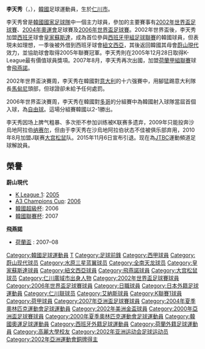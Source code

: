 {{Otheruses|other=名为李天秀的其他人物|李天秀 (雍正進士)}}
{{noteTA
|G1=laliga
|1=zh-hans:费耶诺德;zh-hk:飛燕諾;zh-tw:費耶諾德;
}}
{{Football player infobox
| playername=李天秀<br>{{lang|ko|이천수}}
| image = Lee Chun-Soo.jpg
| fullname = {{lang|ko|이천수}}<br>Lee Chun-Soo
| nickname = 
|  height = {{height|m=1.73}} 
|  dateofbirth = {{birth date and age|1981|7|9}}
|  cityofbirth =  
|  countryofbirth = {{KOR}}[[仁川廣域市|仁川廣域市]] 
|  clubnumber =  
| position = 前锋
| youthyears = 
| youthclubs = 
| years = 2001-2003年<br/>2003-2004年<br/>2004-2005年<br/>2005-2007年<br/>2007-2009年<br/>2008年<br/>2009年<br/>2009-2010年<br/>2010-2011年<br/>2013-2015年
| clubs = [[蔚山現代|蔚山現代]]<br/>[[皇家蘇斯達|皇家蘇斯達]]<br/>[[紐文西亞|紐文西亞]]<br/>[[蔚山現代|蔚山現代]]<br/>[[飛燕諾|飛燕諾]]<br/>→[[水原三星藍翼|水原三星藍翼]]（外借）<br/>→[[全南天龙|全南天龙]]（外借）<br/>[[艾納斯足球會|纳赛尔]]<br/>[[大宫松鼠|大宫松鼠]]<br/>[[仁川聯|仁川聯]]
| caps(goals) = 36 (15)<br/>13{{0}} (0)<br/>15{{0}} (0)<br/>48 (17)<br/>12{{0}} (0)<br/>{{0}}3{{0}} (0)<br/>{{0}}7{{0}} (4)<br/>16 (3)<br/> 43 (8)<br/>67 (5)
| nationalyears = 2000-2008年
| nationalteam = [[南韓國家足球隊|南韓]]
| nationalcaps(goals) = 78 (10) |
}}
{{Infobox Korean name|hangul=이천수|hanja=李天秀|rr=I Cheon-su|mr=I Ch'ŏnsu}}
'''李天秀'''（{{lang-ko|이천수}}，{{bd|1981年|7月9日|catIdx=Lee Chun-Soo}}），[[韓國|韓國]]足球運動員，生於[[仁川市|仁川市]]。

李天秀曾是[[韓國國家足球隊|韓國國家足球隊]]中一個主力球員，參加的主要賽事有[[2002年世界盃足球賽|2002年世界盃足球賽]]、[[2004年夏季奧林匹克運動會|2004年奧運會]]足球賽及[[2006年世界盃足球賽|2006年世界盃足球賽]]。2002年世界盃後，李天秀加盟[[西班牙|西班牙]]球會[[皇家蘇斯達|皇家蘇斯達]]，成為首位參與[[西班牙甲組足球聯賽|西班牙甲組足球聯賽]]的韓國球員，但表現未如理想，一季後被外借到西班牙球會[[紐文西亞|紐文西亞]]，其後返回韓國其母會[[蔚山現代|蔚山現代]]效力，並協助球會取得2005年聯賽冠軍。李天秀則在2005年12月28日取得K-League最有價值球員獎項。2007年8月，李天秀再次出國，加盟[[荷蘭甲組聯賽|荷蘭甲組聯賽]]球會[[飛燕諾|飛燕諾]]。

2002年世界盃決賽周，李天秀在韓國對[[意大利國家足球隊|意大利]]的十六强賽中，用腳猛踢意大利隊長[[馬甸尼|馬甸尼]]頭部，但球證卻未給予任何處罰。

2006年世界盃決賽周，李天秀在韓國對[[多哥國家足球隊|多哥]]的分組賽中為韓國射入球隊當屆首個入球，為[[自由球|自由球]]。這場分組賽韓國以2-1勝出。

李天秀因场上脾气粗暴、多次拒不参加训练被K联赛多遗弃，2009年只能投奔沙烏地阿拉伯[[艾納斯足球會|纳赛尔]]，但由于李天秀在沙烏地阿拉伯状态不佳被俱乐部弃用，2010年8月加盟J联赛[[大宫松鼠|大宫松鼠]]队。2015年11月6日宣布引退。现在為[[JTBC|JTBC]]運動頻道足球解說員。

==榮譽==
'''蔚山現代'''

* [[K_League_1|K League 1]]: [[K-League_2005|2005]]
* [[A3_Champions_Cup|A3 Champions Cup]]: [[A3_Champions_Cup_2006|2006]]
* [[韓國超級杯|韓國超級杯]]: 2006
* [[韓國聯賽杯|韓國聯賽杯]]: 2007

'''飛燕諾'''

* [[荷蘭盃|荷蘭盃]] : 2007–08

{{2002年世界盃足球賽南韓參賽名單}}
{{2006年世界杯足球赛南韩参赛名单}}

{{DEFAULTSORT:Lee Chun-Soo}}

[[Category:韓國足球運動員|Category:韓國足球運動員]]
[[Category:李姓|T]]
[[Category:足球前鋒|Category:足球前鋒]]
[[Category:西甲球員|Category:西甲球員]]
[[Category:蔚山现代球员|Category:蔚山现代球员]]
[[Category:水原三星蓝翼球员|Category:水原三星蓝翼球员]]
[[Category:全南天龙球员|Category:全南天龙球员]]
[[Category:皇家蘇斯達球員|Category:皇家蘇斯達球員]]
[[Category:紐文西亞球員|Category:紐文西亞球員]]
[[Category:飛燕諾球員|Category:飛燕諾球員]]
[[Category:大宫松鼠球员|Category:大宫松鼠球员]]
[[Category:仁川廣域市出身人物|Category:仁川廣域市出身人物]]
[[Category:2002年世界盃足球賽球員|Category:2002年世界盃足球賽球員]]
[[Category:2006年世界盃足球賽球員|Category:2006年世界盃足球賽球員]]
[[Category:日職球員|Category:日職球員]]
[[Category:日本外籍足球運動員|Category:日本外籍足球運動員]]
[[Category:仁川联球员|Category:仁川联球员]]
[[Category:艾納斯球員|Category:艾納斯球員]]
[[Category:K聯賽1球員|Category:K聯賽1球員]]
[[Category:荷甲球員|Category:荷甲球員]]
[[Category:2007年亞洲盃足球賽球員|Category:2007年亞洲盃足球賽球員]]
[[Category:2004年夏季奧林匹克運動會足球運動員|Category:2004年夏季奧林匹克運動會足球運動員]]
[[Category:2002年美洲金盃球員|Category:2002年美洲金盃球員]]
[[Category:2000年亞洲盃足球賽球員|Category:2000年亞洲盃足球賽球員]]
[[Category:2000年夏季奧林匹克運動會足球運動員|Category:2000年夏季奧林匹克運動會足球運動員]]
[[Category:韓國奧運足球運動員|Category:韓國奧運足球運動員]]
[[Category:西班牙外籍足球運動員|Category:西班牙外籍足球運動員]]
[[Category:荷蘭外籍足球運動員|Category:荷蘭外籍足球運動員]]
[[Category:高麗大學校友|Category:高麗大學校友]]
[[Category:2002年亚洲运动会足球运动员|Category:2002年亚洲运动会足球运动员]]
[[Category:2002年亞洲運動會銅牌得主|Category:2002年亞洲運動會銅牌得主]]